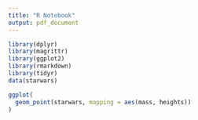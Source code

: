 ```yaml
---
title: "R Notebook"
output: pdf_document
---
```


```r
library(dplyr)
library(magrittr)
library(ggplot2)
library(rmarkdown)
library(tidyr)
data(starwars)
```




```r
ggplot(
  geom_point(starwars, mapping = aes(mass, heights))
)
```






```r

```




```r

```




```r

```
```r

```
```r

```




```r

```